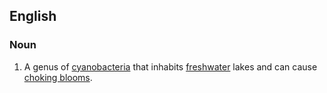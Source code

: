 ==English==
===Noun===
{{wikipedia}}
{{en-noun|-}}
# A genus of [[cyanobacteria]] that inhabits [[freshwater]] lakes and can cause [[choking bloom]]s.